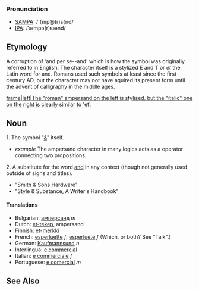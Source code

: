 === Pronunciation ===
*[[w:SAMPA|SAMPA]]: /'{mp@(r)s{nd/
*[[w:IPA|IPA]]: /ˈæmpə(r)sænd/

==Etymology==
A corruption of ‘and per se--and' which is how the symbol was originally referred to in English.
The character itself is a stylized E and T or ''et'' the Latin word for and. Romans used such symbols at least since the first century AD, but the character may not have aquired its present form until the advent of calligraphy in the middle ages.

[[image:Et_Ampersand.jpg|frame|left|The "roman" ampersand on the left is stylised, but the "italic" one on the right is clearly similar to 'et'.]]

==Noun==
1. The symbol "[[&]]" itself. 
*''example'' The ampersand character in many logics acts as a operator connecting two propositions.
2. A substitute for the word [[and]] in any context (though not generally used outside of signs and titles).  
*"Smith & Sons Hardware"
*"Style & Substance, A Writer's Handbook"


==== Translations ====
*Bulgarian: [[амперсанд]] ''m''
*Dutch: [[et-teken]], ampersand
*Finnish: [[et-merkki]]
*French: [[esperluette]] ''f'', [[esperluète]] ''f'' (Which, or both?  See "Talk".)
*German: [[Kaufmannsund]] ''n''
*Interlingua: [[e commercial]]
*Italian: [[e commerciale]] ''f''
*Portuguese: [[e comercial]] ''m''

==See Also==
{{Punctuation}}